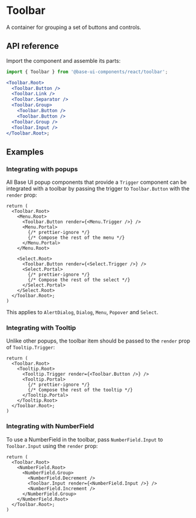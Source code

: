 # Toolbar

<Subtitle>A container for grouping a set of buttons and controls.</Subtitle>
<Meta
  name="description"
  content="A high-quality, unstyled React toolbar component that groups a set of buttons and controls."
/>

## API reference

Import the component and assemble its parts:

```jsx title="Anatomy"
import { Toolbar } from '@base-ui-components/react/toolbar';

<Toolbar.Root>
  <Toolbar.Button />
  <Toolbar.Link />
  <Toolbar.Separator />
  <Toolbar.Group>
    <Toolbar.Button />
    <Toolbar.Button />
  <Toolbar.Group />
  <Toolbar.Input />
</Toolbar.Root>;
```

<Reference component="Toolbar" parts="Root, Button, Link, Input, Group, Separator" />

## Examples

### Integrating with popups

All Base UI popup components that provide a `Trigger` component can be integrated with a toolbar by passing the trigger to `Toolbar.Button` with the `render` prop:

```tsx {4,12} title="Integrating popups with toolbar"
return (
  <Toolbar.Root>
    <Menu.Root>
      <Toolbar.Button render={<Menu.Trigger />} />
      <Menu.Portal>
        {/* prettier-ignore */}
        {/* Compose the rest of the menu */}
      </Menu.Portal>
    </Menu.Root>

    <Select.Root>
      <Toolbar.Button render={<Select.Trigger />} />
      <Select.Portal>
        {/* prettier-ignore */}
        {/* Compose the rest of the select */}
      </Select.Portal>
    </Select.Root>
  </Toolbar.Root>;
)
```

This applies to `AlertDialog`, `Dialog`, `Menu`, `Popover` and `Select`.

### Integrating with Tooltip

Unlike other popups, the toolbar item should be passed to the `render` prop of `Tooltip.Trigger`:

```tsx {4} title="Integrating popups with toolbar"
return (
  <Toolbar.Root>
    <Tooltip.Root>
      <Tooltip.Trigger render={<Toolbar.Button />} />
      <Tooltip.Portal>
        {/* prettier-ignore */}
        {/* Compose the rest of the tooltip */}
      </Tooltip.Portal>
    </Tooltip.Root>
  </Toolbar.Root>;
)
```

### Integrating with NumberField

To use a NumberField in the toolbar, pass `NumberField.Input` to `Toolbar.Input` using the `render` prop:

```tsx {6} title="Integrating NumberField with toolbar"
return (
  <Toolbar.Root>
    <NumberField.Root>
      <NumberField.Group>
        <NumberField.Decrement />
        <Toolbar.Input render={<NumberField.Input />} />
        <NumberField.Increment />
      </NumberField.Group>
    </NumberField.Root>
  </Toolbar.Root>;
)
```
